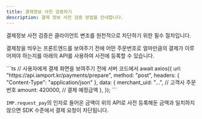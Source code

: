 ```yaml
---
title: 결제정보 사전 검증하기
description: 결제 정보 사전 검증 방법을 안내합니다.
---
```



결제정보 사전 검증은 클라이언트 변조를 원천적으로 차단하기 위한 필수 절차입니다.

결제창을 띄우는 프론트엔드를 보여주기 전에 어떤 주문번호로 얼마만큼의 결제가 이루어져야 하는지를 아래의 API를 사용하여 사전에 등록할 수 있습니다.

<ContentRef slug="/ko/api/payment-api/prepare-payment-api" />

<Tabs>
  <Tab title="Node.js">
    ```ts
    // 사용자에게 결제 화면을 보여주기 전에 서버 코드에서
    await axios({
      url: "https://api.iamport.kr/payments/prepare",
      method: "post",
      headers: { "Content-Type": "application/json" },
      data: {
        merchant_uid: "...", // 고객사 주문번호
        amount: 420000, // 결제 예정금액
      },
    });
    ```
  </Tab>
</Tabs>

`IMP.request_pay`의 인자로 들어온 금액이 위의 API로 사전 등록해둔 금액과 일치하지 않으면 SDK 수준에서 결제 요청이 차단됩니다.
